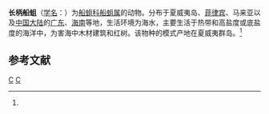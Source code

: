 {{Speciesbox
| taxon = Teredo parksi
| binomial_authority = (Bartsch, 1921)<ref name='id11419'>{{cite web| url =http://www.bioinfo.cn/db05/BjdwSpecies.php?action=view&id=11419| title =长柄船蛆| work =《中国动物物种编目数据库》| publisher =中国科学院微生物研究所| author =中国科学院动物研究所| accessdate =2009-04-28| deadurl =yes| archiveurl =https://web.archive.org/web/20160305074829/http://www.bioinfo.cn/db05/BjdwSpecies.php?action=view&id=11419| archivedate =2016-03-05}}</ref>
}}

'''长柄船蛆'''（[[学名|学名]]：{{lang|la|''Teredo parksi''}}）为[[船蛆科|船蛆科]][[船蛆属|船蛆属]]的动物。分布于夏威夷岛、[[菲律宾|菲律宾]]、马来亚以及[[中国大陆|中国大陆]]的[[广东|广东]]、[[海南|海南]]等地，生活环境为海水，主要生活于热带和高盐度或底盐度的海洋中，为害海中木材建筑和红树。该物种的模式产地在夏威夷群岛。<ref name='id11419'/>

== 参考文献 ==
{{reflist}}

{{软体动物小作品}}

{{Taxonbar}}
[[Category:1921年描述的动物|C]]
[[Category:船蛆属|C]]
